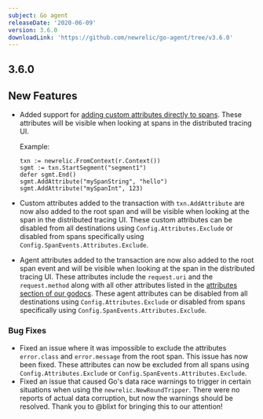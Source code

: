 ```yaml
---
subject: Go agent
releaseDate: '2020-06-09'
version: 3.6.0
downloadLink: 'https://github.com/newrelic/go-agent/tree/v3.6.0'
---
```


## 3.6.0

## New Features

* Added support for [adding custom attributes directly to spans](https://godoc.org/github.com/newrelic/go-agent/v3/newrelic#Segment.AddAttribute). These attributes will be visible when looking at spans in the distributed tracing UI.

  Example:

  ```
  txn := newrelic.FromContext(r.Context())
  sgmt := txn.StartSegment("segment1")
  defer sgmt.End()
  sgmt.AddAttribute("mySpanString", "hello")
  sgmt.AddAttribute("mySpanInt", 123)
  ```
* Custom attributes added to the transaction with `txn.AddAttribute` are now also added to the root span and will be visible when looking at the span in the distributed tracing UI. These custom attributes can be disabled from all destinations using `Config.Attributes.Exclude` or disabled from spans specifically using `Config.SpanEvents.Attributes.Exclude`.
* Agent attributes added to the transaction are now also added to the root span event and will be visible when looking at the span in the distributed tracing UI. These attributes include the `request.uri` and the `request.method` along with all other attributes listed in the [attributes section of our godocs](https://godoc.org/github.com/newrelic/go-agent/v3/newrelic#pkg-constants). These agent attributes can be disabled from all destinations using `Config.Attributes.Exclude` or disabled from spans specifically using `Config.SpanEvents.Attributes.Exclude`.

### Bug Fixes

* Fixed an issue where it was impossible to exclude the attributes `error.class` and `error.message` from the root span. This issue has now been fixed. These attributes can now be excluded from all spans using `Config.Attributes.Exclude` or `Config.SpanEvents.Attributes.Exclude`.
* Fixed an issue that caused Go's data race warnings to trigger in certain situations when using the `newrelic.NewRoundTripper`. There were no reports of actual data corruption, but now the warnings should be resolved. Thank you to @blixt for bringing this to our attention!

